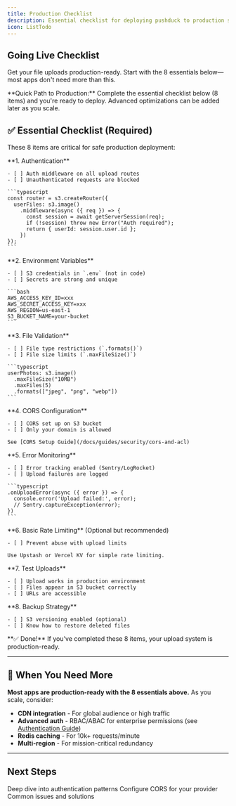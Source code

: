 ```yaml
---
title: Production Checklist
description: Essential checklist for deploying pushduck to production safely
icon: ListTodo
---
```



## Going Live Checklist

Get your file uploads production-ready. Start with the 8 essentials below—most apps don't need more than this.

<Callout type="success">
**Quick Path to Production:** Complete the essential checklist below (8 items) and you're ready to deploy. Advanced optimizations can be added later as you scale.
</Callout>

## ✅ Essential Checklist (Required)

These 8 items are critical for safe production deployment:

<Steps>
  <Step>
    **1. Authentication**
    
    - [ ] Auth middleware on all upload routes
    - [ ] Unauthenticated requests are blocked
    
    ```typescript
    const router = s3.createRouter({
      userFiles: s3.image()
        .middleware(async ({ req }) => {
          const session = await getServerSession(req);
          if (!session) throw new Error("Auth required");
          return { userId: session.user.id };
        })
    });
    ```
  </Step>

  <Step>
    **2. Environment Variables**
    
    - [ ] S3 credentials in `.env` (not in code)
    - [ ] Secrets are strong and unique
    
    ```bash
    AWS_ACCESS_KEY_ID=xxx
    AWS_SECRET_ACCESS_KEY=xxx
    AWS_REGION=us-east-1
    S3_BUCKET_NAME=your-bucket
    ```
  </Step>

  <Step>
    **3. File Validation**
    
    - [ ] File type restrictions (`.formats()`)
    - [ ] File size limits (`.maxFileSize()`)
    
    ```typescript
    userPhotos: s3.image()
      .maxFileSize("10MB")
      .maxFiles(5)
      .formats(["jpeg", "png", "webp"])
    ```
  </Step>

  <Step>
    **4. CORS Configuration**
    
    - [ ] CORS set up on S3 bucket
    - [ ] Only your domain is allowed
    
    See [CORS Setup Guide](/docs/guides/security/cors-and-acl)
  </Step>

  <Step>
    **5. Error Monitoring**
    
    - [ ] Error tracking enabled (Sentry/LogRocket)
    - [ ] Upload failures are logged
    
    ```typescript
    .onUploadError(async ({ error }) => {
      console.error('Upload failed:', error);
      // Sentry.captureException(error);
    })
    ```
  </Step>

  <Step>
    **6. Basic Rate Limiting** (Optional but recommended)
    
    - [ ] Prevent abuse with upload limits
    
    Use Upstash or Vercel KV for simple rate limiting.
  </Step>

  <Step>
    **7. Test Uploads**
    
    - [ ] Upload works in production environment
    - [ ] Files appear in S3 bucket correctly
    - [ ] URLs are accessible
  </Step>

  <Step>
    **8. Backup Strategy**
    
    - [ ] S3 versioning enabled (optional)
    - [ ] Know how to restore deleted files
  </Step>
</Steps>

<Callout type="success">
**✅ Done!** If you've completed these 8 items, your upload system is production-ready.
</Callout>

---

## 🚀 When You Need More

**Most apps are production-ready with the 8 essentials above.** As you scale, consider:

- **CDN integration** - For global audience or high traffic
- **Advanced auth** - RBAC/ABAC for enterprise permissions (see [Authentication Guide](/docs/guides/security/authentication))
- **Redis caching** - For 10k+ requests/minute
- **Multi-region** - For mission-critical redundancy

---

## Next Steps

<Cards>
  <Card title="Security Details" href="/docs/guides/security/authentication">
    Deep dive into authentication patterns
  </Card>
  
  <Card title="CORS Setup" href="/docs/guides/security/cors-and-acl">
    Configure CORS for your provider
  </Card>
  
  <Card title="Get Help" href="/docs/api/troubleshooting">
    Common issues and solutions
  </Card>
</Cards>
